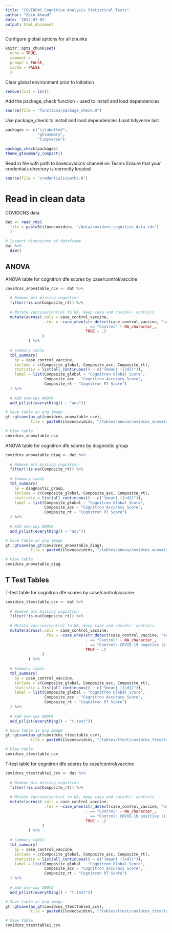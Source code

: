 ```yaml
---
title: "COVIDCNS Cognitive Analysis Statistical Tests"
author: "Zain Ahmad"
date: '2022-07-05'
output: html_document
---
```


Configure global options for all chunks
```r
knitr::opts_chunk$set(
  echo = TRUE,
  comment = '',
  prompt = FALSE,
  cache = FALSE
  )
```

Clear global environment prior to initiation
```r
remove(list = ls())
```

Add the package_check function - used to install and load dependencies
```r
source(file = "functions/package_check.R")
```

Use package_check to install and load dependencies
Load tidyverse last
```r
packages <- c("sjlabelled",
              "gtsummary",
              "tidyverse")

package_check(packages)
theme_gtsummary_compact()
```

Read in file with path to ilovecovidcns channel on Teams
Ensure that your credentials directory is correctly located
```r
source(file = "credentials/paths.R")
```

# Read in clean data

COVIDCNS data
```r
dat <- read_rds(
  file = paste0(ilovecovidcns, "/data/covidcns_cognitive_data.rds")
  )

# Inspect dimensions of dataframe 
dat %>%
  dim()
```

## ANOVA


ANOVA table for cognitron dfe scores by case/control/vaccine
```r
covidcns_anovatable_ccv <- dat %>%
  
  # Remove pts missing cognitron
  filter(!is.na(Composite_rt)) %>%
  
  # Mutate vaccine/control to NA, keep case and covid+/- controls
  mutate(across(.cols = case_control_vaccine,
                 .fns = ~case_when(str_detect(case_control_vaccine, "accine") ~ NA_character_,
                                   . == "Control" ~ NA_character_,
                                   TRUE ~ .)
                )
          ) %>%
  
  # Summary table
  tbl_summary(
    by = case_control_vaccine,
    include = c(Composite_global, Composite_acc, Composite_rt),
    statistic = list(all_continuous() ~ c("{mean} ({sd})")),
    label = list(Composite_global ~ "Cognitron Global Score",
                 Composite_acc ~ "Cognitron Accuracy Score",
                 Composite_rt ~ "Cognitron RT Score")
  ) %>%
  
  # Add one-way ANOVA
  add_p(list(everything() ~ "aov"))

# Save table as png image
gt::gtsave(as_gt(covidcns_anovatable_ccv),
           file = paste0(ilovecovidcns, "/tables/anova/covidcns_anovatable_ccv.png"))

# View table
covidcns_anovatable_ccv
```

ANOVA table for cognitron dfe scores by diagnostic group
```r
covidcns_anovatable_diag <- dat %>%
  
  # Remove pts missing cognitron
  filter(!is.na(Composite_rt)) %>%
  
  # Summary table
  tbl_summary(
    by = diagnostic_group,
    include = c(Composite_global, Composite_acc, Composite_rt),
    statistic = list(all_continuous() ~ c("{mean} ({sd})")),
    label = list(Composite_global ~ "Cognitron Global Score",
                 Composite_acc ~ "Cognitron Accuracy Score",
                 Composite_rt ~ "Cognitron RT Score")
  ) %>%
  
  # Add one-way ANOVA
  add_p(list(everything() ~ "aov"))

# Save table as png image
gt::gtsave(as_gt(covidcns_anovatable_diag),
           file = paste0(ilovecovidcns, "/tables/anova/covidcns_anovatable_diag.png"))

# View table
covidcns_anovatable_diag
```



## T Test Tables

T-test table for cognitron dfe scores by case/control/vaccine
```r
covidcns_ttesttable_ccv <- dat %>%
  
  # Remove pts missing cognitron
  filter(!is.na(Composite_rt)) %>%
  
  # Mutate vaccine/control to NA, keep case and covid+/- controls
  mutate(across(.cols = case_control_vaccine,
                 .fns = ~case_when(str_detect(case_control_vaccine, "accine") ~ NA_character_,
                                   . == "Control" ~ NA_character_,
                                   . == "Control: COVID-19 negative (e.g. pneumonia, sepsis)" ~ NA_character_,
                                   TRUE ~ .)
                )
          ) %>%
  
  # Summary table
  tbl_summary(
    by = case_control_vaccine,
    include = c(Composite_global, Composite_acc, Composite_rt),
    statistic = list(all_continuous() ~ c("{mean} ({sd})")),
    label = list(Composite_global ~ "Cognitron Global Score",
                 Composite_acc ~ "Cognitron Accuracy Score",
                 Composite_rt ~ "Cognitron RT Score")
  ) %>%
  
  # Add one-way ANOVA
  add_p(list(everything() ~ "t.test"))

# Save table as png image
gt::gtsave(as_gt(covidcns_ttesttable_ccv),
           file = paste0(ilovecovidcns, "/tables/ttest/covidcns_ttesttable_ccv.png"))

# View table
covidcns_ttesttable_ccv
```


T-test table for cognitron dfe scores by case/control/vaccine
```r
covidcns_ttesttable1_ccv <- dat %>%
  
  # Remove pts missing cognitron
  filter(!is.na(Composite_rt)) %>%
  
  # Mutate vaccine/control to NA, keep case and covid+/- controls
  mutate(across(.cols = case_control_vaccine,
                 .fns = ~case_when(str_detect(case_control_vaccine, "accine") ~ NA_character_,
                                   . == "Control" ~ NA_character_,
                                   . == "Control: COVID-19 positive (i.e. NO neurological or psychiatric complication)" ~ NA_character_,
                                   TRUE ~ .)
                )
          ) %>%
  
  # Summary table
  tbl_summary(
    by = case_control_vaccine,
    include = c(Composite_global, Composite_acc, Composite_rt),
    statistic = list(all_continuous() ~ c("{mean} ({sd})")),
    label = list(Composite_global ~ "Cognitron Global Score",
                 Composite_acc ~ "Cognitron Accuracy Score",
                 Composite_rt ~ "Cognitron RT Score")
  ) %>%
  
  # Add one-way ANOVA
  add_p(list(everything() ~ "t.test"))

# Save table as png image
gt::gtsave(as_gt(covidcns_ttesttable1_ccv),
           file = paste0(ilovecovidcns, "/tables/ttest/covidcns_ttesttable1_ccv.png"))

# View table
covidcns_ttesttable1_ccv
```
